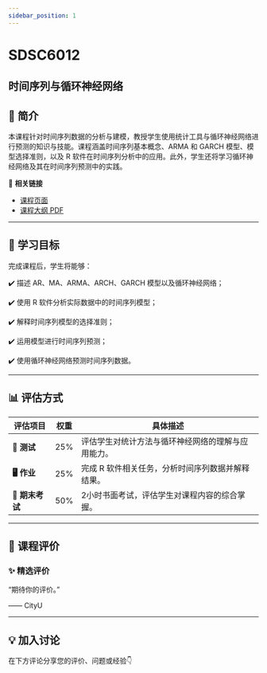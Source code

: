 ```yaml
---
sidebar_position: 1
---
```


# SDSC6012
## 时间序列与循环神经网络

## **📘 简介**
本课程针对时间序列数据的分析与建模，教授学生使用统计工具与循环神经网络进行预测的知识与技能。课程涵盖时间序列基本概念、ARMA 和 GARCH 模型、模型选择准则，以及 R 软件在时间序列分析中的应用。此外，学生还将学习循环神经网络及其在时间序列预测中的实践。

🔗 **相关链接**
- [课程页面](https://www.cityu.edu.hk/catalogue/pg/202425/course/SDSC6012.htm)
- [课程大纲 PDF](https://www.cityu.edu.hk/catalogue/pg/202425/course/SDSC6012.pdf)

---

## **🎯 学习目标**

完成课程后，学生将能够：

✔️ 描述 AR、MA、ARMA、ARCH、GARCH 模型以及循环神经网络；

✔️ 使用 R 软件分析实际数据中的时间序列模型；

✔️ 解释时间序列模型的选择准则；

✔️ 运用模型进行时间序列预测；

✔️ 使用循环神经网络预测时间序列数据。

---

## **📊 评估方式**

| **评估项目**          | **权重** | **具体描述**                                                                                       |
|----------------------|---------|---------------------------------------------------------------------------------------------------|
| **📄 测试**            | 25%     | 评估学生对统计方法与循环神经网络的理解与应用能力。                                                  |
| **🖥️ 作业**           | 25%     | 完成 R 软件相关任务，分析时间序列数据并解释结果。                                                   |
| **📄 期末考试**        | 50%     | 2小时书面考试，评估学生对课程内容的综合掌握。                                                       |

---

## **💬 课程评价**

### ✨ **精选评价**
<div className={commentStyles.commentBox}>
    <p className={commentStyles.commentText}>
        “期待你的评价。”
    </p>
    <p className={commentStyles.commentAuthor}>—— CityU</p>
</div>

---


## **💡 加入讨论**

在下方评论分享您的评价、问题或经验👇
<Utterances />